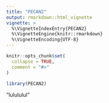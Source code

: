 ```yaml
---
title: "PECAN2"
output: rmarkdown::html_vignette
vignette: >
  %\VignetteIndexEntry{PECAN2}
  %\VignetteEngine{knitr::rmarkdown}
  %\VignetteEncoding{UTF-8}
---
```


```r
knitr::opts_chunk$set(
  collapse = TRUE,
  comment = "#>"
)
```

```r
library(PECAN2)
```


"lulululul"
```r

```

